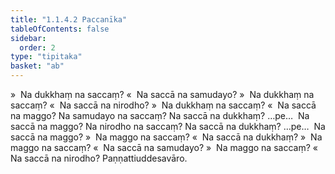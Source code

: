 ```yaml
---
title: "1.1.4.2 Paccanīka"
tableOfContents: false
sidebar:
  order: 2
type: "tipitaka"
basket: "ab"
---
```



<DynamicBreadcrumb />

<Division number="9">

<Paragraph number="99">
»  Na dukkhaṃ na saccaṃ?
</Paragraph>

<Paragraph number="100">
«  Na saccā na samudayo?
</Paragraph>

<Paragraph number="101">
»  Na dukkhaṃ na saccaṃ?
</Paragraph>

<Paragraph number="102">
«  Na saccā na nirodho?
</Paragraph>

<Paragraph number="103">
»  Na dukkhaṃ na saccaṃ?
</Paragraph>

<Paragraph number="104">
«  Na saccā na maggo?
</Paragraph>

<Paragraph number="105">
Na samudayo na saccaṃ?
</Paragraph>

<Paragraph number="106">
Na saccā na dukkhaṃ? …pe…  Na saccā na maggo?
</Paragraph>

<Paragraph number="107">
Na nirodho na saccaṃ?
</Paragraph>

<Paragraph number="108">
Na saccā na dukkhaṃ? …pe…  Na saccā na maggo?
</Paragraph>

<Paragraph number="109">
»  Na maggo na saccaṃ?
</Paragraph>

<Paragraph number="110">
«  Na saccā na dukkhaṃ?
</Paragraph>

<Paragraph number="111">
»  Na maggo na saccaṃ?
</Paragraph>

<Paragraph number="112">
«  Na saccā na samudayo?
</Paragraph>

<Paragraph number="113">
»  Na maggo na saccaṃ?
</Paragraph>

<Paragraph number="114">
«  Na saccā na nirodho?

</Paragraph>
</Division>

<Paragraph number="115" type="center">
Paṇṇattiuddesavāro.
</Paragraph>